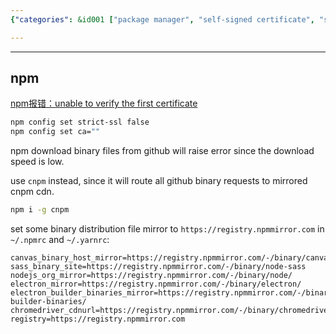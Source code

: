 ```yaml
---
{"categories": &id001 ["package manager", "self-signed certificate", "system manage"], "category": "Web Development", "date": "2022-08-15 07:44:43", "description": "This article addresses the issue of slow download speeds caused by self-signed certificates in language-specific package managers like npm and yarn. It proposes solutions such as using cnpm, a version of the npm command-line interface that uses a different registry, and configuring binary distribution file mirrors to improve performance.", "tags": *id001, "title": "issues related to fastgithub and other self-signed certificates in language-specific package managers"}

---
```


------

## npm

[npm报错：unable to verify the first certificate](https://blog.csdn.net/fclwd/article/details/79894251)
```bash
npm config set strict-ssl false
npm config set ca=""

```

npm download binary files from github will raise error since the download speed is low.

use `cnpm` instead, since it will route all github binary requests to mirrored cnpm cdn.
```bash
npm i -g cnpm

```

set some binary distribution file mirror to `https://registry.npmmirror.com` in `~/.npmrc` and `~/.yarnrc`:
```config
canvas_binary_host_mirror=https://registry.npmmirror.com/-/binary/canvas/
sass_binary_site=https://registry.npmmirror.com/-/binary/node-sass
nodejs_org_mirror=https://registry.npmmirror.com/-/binary/node/
electron_mirror=https://registry.npmmirror.com/-/binary/electron/
electron_builder_binaries_mirror=https://registry.npmmirror.com/-/binary/electron-builder-binaries/
chromedriver_cdnurl=https://registry.npmmirror.com/-/binary/chromedriver/
registry=https://registry.npmmirror.com

```

